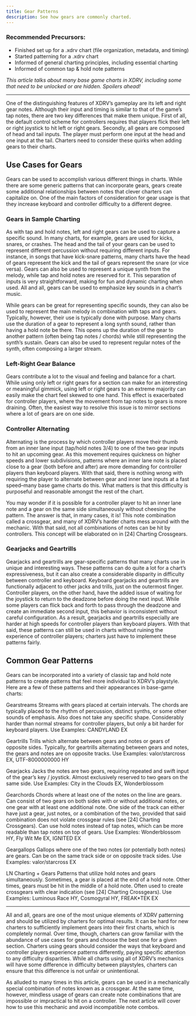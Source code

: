 ```yaml
---
title: Gear Patterns
description: See how gears are commonly charted.
---
```


### Recommended Precursors:

- Finished set up for a .xdrv chart (file organization, metadata, and timing)
- Started patterning for a .xdrv chart
- Informed of general charting principles, including essential charting
- Informed of common tap & hold note patterns

*This article talks about many base game charts in XDRV, including some that need to be unlocked or are hidden. Spoilers ahead!*

---
 
One of the distinguishing features of XDRV’s gameplay are its left and right gear notes. Although their input and timing is similar to that of the game’s tap notes, there are two key differences that make them unique. First of all, the default control scheme for controllers requires that players flick their left or right joystick to hit left or right gears. Secondly, all gears are composed of head and tail inputs. The player must perform one input at the head and one input at the tail. Charters need to consider these quirks when adding gears to their charts.

## Use Cases for Gears

Gears can be used to accomplish various different things in charts. While there are some generic patterns that can incorporate gears, gears create some additional relationships between notes that clever charters can capitalize on. One of the main factors of consideration for gear usage is that they increase keyboard and controller difficulty to a different degree.

### Gears in Sample Charting

As with tap and hold notes, left and right gears can be used to capture a specific sound. In many charts, for example, gears are used for kicks, snares, or crashes. The head and the tail of your gears can be used to represent different percussion without requiring different inputs. For instance, in songs that have kick-snare patterns, many charts have the head of gears represent the kick and the tail of gears represent the snare (or vice versa). Gears can also be used to represent a unique synth from the melody, while tap and hold notes are reserved for it. This separation of inputs is very straightforward, making for fun and dynamic charting when used. All and all, gears can be used to emphasize key sounds in a chart’s music.

While gears can be great for representing specific sounds, they can also be used to represent the main melody in combination with taps and gears. Typically, however, their use is typically done with purpose. Many charts use the duration of a gear to represent a long synth sound, rather than having a hold note be there. This opens up the duration of the gear to another pattern (often being tap notes / chords) while still representing the synth’s sustain. Gears can also be used to represent regular notes of the synth, often composing a larger stream.

### Left-Right Gear Balance

Gears contribute a lot to the visual and feeling and balance for a chart. While using only left or right gears for a section can make for an interesting or meaningful gimmick, using left or right gears to an extreme majority can easily make the chart feel skewed to one hand. This effect is exacerbated for controller players, where the movement from tap notes to gears is more draining. Often, the easiest way to resolve this issue is to mirror sections where a lot of gears are on one side.

### Controller Alternating

Alternating is the process by which controller players move their thumb from an inner lane input (tap/hold notes 3/4) to one of the two gear inputs to hit an upcoming gear. As this movement requires quickness on higher speeds and lower subdivisions, patterns where an inner lane note is placed close to a gear (both before and after) are more demanding for controller players than keyboard players. With that said, there is nothing wrong with requiring the player to alternate between gear and inner lane inputs at a fast speed–many base game charts do this. What matters is that this difficulty is purposeful and reasonable amongst the rest of the chart.

You may wonder if it is possible for a controller player to hit an inner lane note and a gear on the same side simultaneously without cheesing the pattern. The answer is that, in many cases, it is! This note combination called a crossgear, and many of XDRV’s harder charts mess around with the mechanic. With that said, not all combinations of notes can be hit by controllers. This concept will be elaborated on in [24] Charting Crossgears.

### Gearjacks and Geartrills

Gearjacks and geartrills are gear-specific patterns that many charts use in unique and interesting ways. These patterns can do quite a lot for a chart’s expressiveness, but it can also create a considerable disparity in difficulty between controller and keyboard. Keyboard gearjacks and geartrills are functionally adjacent to other jacks and trills, just on the outermost finger. Controller players, on the other hand, have the added issue of waiting for the joystick to return to the deadzone before doing the next input. While some players can flick back and forth to pass through the deadzone and create an immediate second input, this behavior is inconsistent without careful configuration. As a result, gearjacks and geartrills especially are harder at high speeds for controller players than keyboard players. With that said, these patterns can still be used in charts without ruining the experience of controller players; charters just have to implement these patterns fairly.

## Common Gear Patterns
Gears can be incorporated into a variety of classic tap and hold note patterns to create patterns that feel more individual to XDRV’s playstyle. Here are a few of these patterns and their appearances in base-game charts:

Gearstreams
Streams with gears placed at certain intervals. The chords are typically placed to the rhythm of percussion, distinct synths, or some other sounds of emphasis. Also does not take any specific shape. Considerably harder than normal streams for controller players, but only a bit harder for keyboard players.
Use Examples: CANDYLAND EX

Geartrills
Trills which alternate between gears and notes or gears of opposite sides. Typically, for geartrills alternating between gears and notes, the gears and notes are on opposite tracks.
Use Examples: valor/starcross EX, UTF-8000000000 HY

Gearjacks
Jacks the notes are two gears, requiring repeated and swift input of the gear’s key / joystick. Almost exclusively reserved to two gears on the same side.
Use Examples: City in the Clouds EX, Wonderblossom

Gearchords
Chords where at least one of the notes on the line are gears. Can consist of two gears on both sides with or without additional notes, or one gear with at least one additional note. One side of the track can either have just a gear, just notes, or a combination of the two, provided that said combination does not violate crossgear rules (see [24] Charting Crossgears). 
Can use hold notes instead of tap notes, which can be more readable than tap notes on top of gears.
Use Examples: Wonderblossom HY, Fly Wit Me EX, IGNITED EX

Geargallops
Gallops where one of the two notes (or potentially both notes) are gears. Can be on the same track side or on opposite track sides.
Use Examples: valor/starcross EX

LN Charting + Gears
Patterns that utilize hold notes and gears simultaneously. Sometimes, a gear is placed at the end of a hold note. Other times, gears must be hit in the middle of a hold note. Often used to create crossgears with clear indication (see [24] Charting Crossgears).
Use Examples: Luminous Race HY, Cosmogyral HY, FREAK*TEK EX

---

All and all, gears are one of the most unique elements of XDRV patterning and should be utilized by charters for optimal results. It can be hard for new charters to sufficiently implement gears into their first charts, which is completely normal. Over time, though, charters can grow familiar with the abundance of use cases for gears and choose the best one for a given section. Charters using gears should consider the ways that keyboard and controller players experience patterns differently, paying specific attention to any difficulty disparities. While all charts using all of XDRV’s mechanics will have some difference in difficulty between playstyles, charters can ensure that this difference is not unfair or unintentional.

As alluded to many times in this article, gears can be used in a mechanically special combination of notes known as a crossgear. At the same time, however, mindless usage of gears can create note combinations that are impossible or impractical to hit on a controller. The next article will cover how to use this mechanic and avoid incompatible note combos.